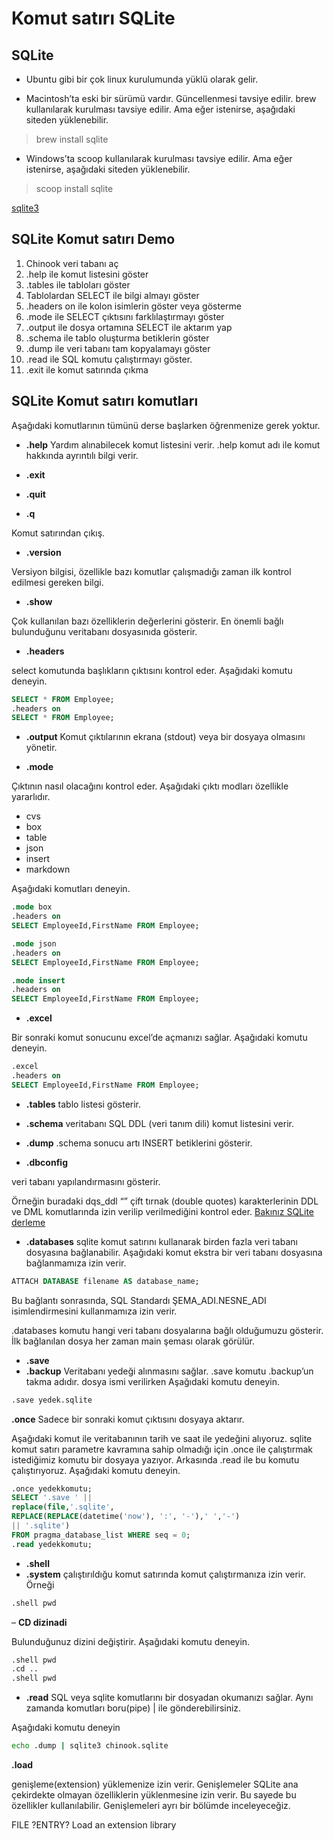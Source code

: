 # Komut satırı SQLite

## SQLite

- Ubuntu gibi bir çok linux kurulumunda yüklü olarak gelir.

- Macintosh'ta eski bir sürümü vardır.
Güncellenmesi tavsiye edilir.
brew kullanılarak kurulması tavsiye edilir.
Ama eğer istenirse, aşağıdaki siteden yüklenebilir.

> brew install sqlite

- Windows'ta scoop kullanılarak kurulması tavsiye edilir. 
Ama eğer istenirse, aşağıdaki siteden yüklenebilir.

> scoop install sqlite 

[sqlite3](https://www.sqlite.org/cli.html)


## SQLite Komut satırı Demo

01. Chinook veri tabanı aç
02. .help ile komut listesini göster
03. .tables ile tabloları göster
04. Tablolardan SELECT ile bilgi almayı göster
05. .headers on ile kolon isimlerin göster veya gösterme
06. .mode ile SELECT çıktısını farklılaştırmayı göster
07. .output ile dosya ortamına SELECT ile aktarım yap
08. .schema ile tablo oluşturma betiklerin göster
09. .dump ile veri tabanı tam kopyalamayı göster
10. .read ile SQL komutu çalıştırmayı göster.
11. .exit ile komut satırında çıkma


## SQLite Komut satırı komutları

:::{.callout-important}
Aşağıdaki komutlarının tümünü derse başlarken öğrenmenize gerek yoktur.
:::

- **.help**
Yardım alınabilecek komut listesini verir.
.help komut adı ile komut hakkında ayrıntılı bilgi verir.


- **.exit**
- **.quit**
- **.q**

Komut satırından çıkış.

- **.version**

Versiyon bilgisi, özellikle bazı komutlar çalışmadığı zaman ilk kontrol edilmesi gereken bilgi.

- **.show**

Çok kullanılan bazı özelliklerin değerlerini gösterir.
En önemli bağlı bulunduğunu veritabanı dosyasınıda gösterir.

- **.headers**

select komutunda başlıkların çıktısını kontrol eder.
Aşağıdaki komutu deneyin.


```sql
SELECT * FROM Employee;
.headers on
SELECT * FROM Employee;
```


- **.output**
Komut çıktılarının ekrana (stdout) veya bir dosyaya olmasını yönetir.

- **.mode**

Çıktının nasıl olacağını kontrol eder.
Aşağıdaki çıktı modları özellikle yararlıdır.

+ cvs
+ box
+ table
+ json
+ insert
+ markdown

Aşağıdaki komutları deneyin.


```sql
.mode box
.headers on
SELECT EmployeeId,FirstName FROM Employee;
```

```sql
.mode json
.headers on
SELECT EmployeeId,FirstName FROM Employee;
```

```sql
.mode insert
.headers on
SELECT EmployeeId,FirstName FROM Employee;
```

- **.excel**

Bir sonraki komut sonucunu excel'de açmanızı sağlar.
Aşağıdaki komutu deneyin.

```sql
.excel
.headers on
SELECT EmployeeId,FirstName FROM Employee;
```


- **.tables**
tablo listesi gösterir.

- **.schema**
veritabanı SQL DDL (veri tanım dili) komut listesini verir.

- **.dump** 
.schema sonucu artı INSERT betiklerini gösterir.

- **.dbconfig**

veri tabanı yapılandırmasını gösterir.

Örneğin buradaki dqs_ddl "" çift tırnak (double quotes) karakterlerinin DDL ve DML komutlarında izin verilip verilmediğini kontrol eder.
[Bakınız SQLite derleme](https://www.sqlite.org/compile.html)


- **.databases**
sqlite komut satırını kullanarak birden fazla veri tabanı dosyasına bağlanabilir.
Aşağıdaki komut ekstra bir veri tabanı dosyasına bağlanmamıza izin verir.

```sql
ATTACH DATABASE filename AS database_name;
```


Bu bağlantı sonrasında, SQL Standardı ŞEMA_ADI.NESNE_ADI isimlendirmesini kullanmamıza izin verir.

.databases komutu hangi veri tabanı dosyalarına bağlı olduğumuzu gösterir.
İlk bağlanılan dosya her zaman main şeması olarak görülür.



- **.save**
- **.backup**
Veritabanı yedeği alınmasını sağlar.
.save komutu .backup'un takma adıdır.
dosya ismi verilirken
Aşağıdaki komutu deneyin.


```bash
.save yedek.sqlite
```

**.once**
Sadece bir sonraki komut çıktısını dosyaya aktarır.

Aşağıdaki komut ile veritabanının tarih ve saat ile yedeğini alıyoruz.
sqlite komut satırı parametre kavramına sahip olmadığı için .once ile çalıştırmak istediğimiz komutu bir dosyaya yazıyor.
Arkasında .read ile bu komutu çalıştırıyoruz.
Aşağıdaki komutu deneyin.


```sql
.once yedekkomutu;
SELECT '.save ' || 
replace(file,'.sqlite',
REPLACE(REPLACE(datetime('now'), ':', '-'),' ','-') 
|| '.sqlite') 
FROM pragma_database_list WHERE seq = 0; 
.read yedekkomutu;
```





- **.shell**
- **.system**
çalıştırıldığu komut satırında komut çalıştırmanıza izin verir.
Örneği



```bash
.shell pwd
```
-- **CD dizinadi**

Bulunduğunuz dizini değiştirir.
Aşağıdaki komutu deneyin.

```bash
.shell pwd
.cd ..
.shell pwd
```

- **.read**
SQL veya sqlite komutlarını bir dosyadan okumanızı sağlar.
Aynı zamanda komutları boru(pipe) | ile gönderebilirsiniz.

Aşağıdaki komutu deneyin

```bash
echo .dump | sqlite3 chinook.sqlite
```

**.load**

genişleme(extension) yüklemenize izin verir.
Genişlemeler SQLite ana çekirdekte olmayan özelliklerin yüklenmesine izin verir.
Bu sayede bu özellikler kullanılabilir.
Genişlemeleri ayrı bir bölümde inceleyeceğiz.



 FILE ?ENTRY?       Load an extension library